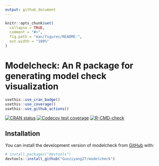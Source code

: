 ```yaml
---
output: github_document
---
```


<!-- README.md is generated from README.Rmd. Please edit that file -->

```r
knitr::opts_chunk$set(
  collapse = TRUE,
  comment = "#>",
  fig.path = "man/figures/README-",
  out.width = "100%"
)
```

# Modelcheck: An R package for generating model check visualization

<!-- badges: start -->
```r
usethis::use_cran_badge()
usethis::use_coverage()
usethis::use_github_actions()
```
[![CRAN status](https://www.r-pkg.org/badges/version/modelcheck)](https://CRAN.R-project.org/package=modelcheck)
[![Codecov test coverage](https://codecov.io/gh/Guoziyang27/modelcheck/branch/main/graph/badge.svg)](https://app.codecov.io/gh/Guoziyang27/modelcheck?branch=main)
[![R-CMD-check](https://github.com/Guoziyang27/modelcheck/actions/workflows/R-CMD-check.yaml/badge.svg)](https://github.com/Guoziyang27/modelcheck/actions/workflows/R-CMD-check.yaml)
<!-- badges: end -->

## Installation

You can install the development version of modelcheck from [GitHub](https://github.com/) with:

``` r
# install.packages("devtools")
devtools::install_github("Guoziyang27/modelcheck")
```
